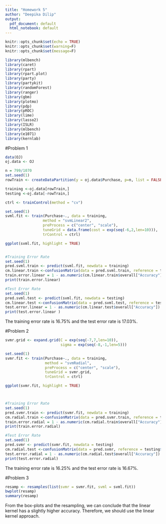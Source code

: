 ```yaml
---
title: "Homework 5"
author: "Deepika Dilip"
output:
  pdf_document: default
  html_notebook: default
---
```


```r
knitr::opts_chunk$set(echo = TRUE)
knitr::opts_chunk$set(warning=F)
knitr::opts_chunk$set(message=F)
```

```r
library(mlbench)
library(caret)
library(rpart)
library(rpart.plot)
library(party)
library(partykit)
library(randomForest)
library(ranger)
library(gbm)
library(plotmo)
library(pdp)
library(pROC)
library(lime)
library(lasso2)
library(ISLR)
library(mlbench)
library(e1071)
library(kernlab)
```

#Problem 1
```r
data(OJ)
oj.data <- OJ

n = 799/1070
set.seed(1)
rowTrain <- createDataPartition(y = oj.data$Purchase, p=n, list = FALSE)

training <-oj.data[rowTrain,]
testing <-oj.data[-rowTrain,]

ctrl <- trainControl(method = "cv")

set.seed(1) 
svml.fit <- train(Purchase~., data = training,
                 method = "svmLinear2", 
                 preProcess = c("center", "scale"), 
                 tuneGrid = data.frame(cost = exp(seq(-6,2,len=10))), 
                 trControl = ctrl)

ggplot(svml.fit, highlight = TRUE)


#Training Error Rate
set.seed(1)
pred.svml.train <- predict(svml.fit, newdata = training)
cm.linear.train <-confusionMatrix(data = pred.svml.train, reference = training$Purchase)
train.error.linear = 1 - as.numeric(cm.linear.train$overall["Accuracy"])
print(train.error.linear)

#Test Error Rate
set.seed(1)
pred.svml.test <- predict(svml.fit, newdata = testing)
cm.linear.test <-confusionMatrix(data = pred.svml.test, reference = testing$Purchase)
test.error.linear = 1 - as.numeric(cm.linear.test$overall["Accuracy"])
print(test.error.linear )
```

The training error rate is 16.75% and the test error rate is 17.03%.


#Problem 2
```r
svmr.grid <- expand.grid(C = exp(seq(-7,7,len=10)), 
                         sigma = exp(seq(-8,-1,len=5))) 

set.seed(1) 
svmr.fit <- train(Purchase~., data = training,
                  method = "svmRadial", 
                  preProcess = c("center", "scale"), 
                  tuneGrid = svmr.grid, 
                  trControl = ctrl)

ggplot(svmr.fit, highlight = TRUE)



#Training Error Rate
set.seed(1)
pred.svmr.train <- predict(svmr.fit, newdata = training)
cm.radial.train <-confusionMatrix(data = pred.svmr.train, reference = training$Purchase)
train.error.radial = 1 - as.numeric(cm.radial.train$overall["Accuracy"])
print(train.error.radial)

#Test Error Rate
set.seed(1)
pred.svmr <- predict(svmr.fit, newdata = testing)
cm.radial.test <-confusionMatrix(data = pred.svmr, reference = testing$Purchase)
test.error.radial = 1 - as.numeric(cm.radial.test$overall["Accuracy"])
print(test.error.radial)
```

The training error rate is 16.25% and the test error rate is 16.67%.


#Problem 3
```r
resamp <- resamples(list(svmr = svmr.fit, svml = svml.fit)) 
bwplot(resamp)
summary(resamp)

```


From the box-plots and the resampling, we can conclude that the linear kernel has a slightly higher accuracy. Therefore, we should use the linear kernel approach.